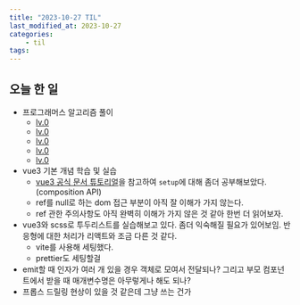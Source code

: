 ```yaml
---
title: "2023-10-27 TIL"
last_modified_at: 2023-10-27
categories:
    - til
tags:
---
```


## 오늘 한 일
-   프로그래머스 알고리즘 풀이
    -   [lv.0 ](https://makepin2r.github.io/algorithm-programmers/181878/)
    -   [lv.0 ](https://makepin2r.github.io/algorithm-programmers/181901/)
    -   [lv.0 ](https://makepin2r.github.io/algorithm-programmers/181901/)
    -   [lv.0 ](https://makepin2r.github.io/algorithm-programmers/181861/)
    -   [lv.0 ](https://makepin2r.github.io/algorithm-programmers/181868/)
- vue3 기본 개념 학습 및 실습
    - [vue3 공식 문서 튜토리얼](https://ko.vuejs.org/tutorial/)을 참고하여 `setup`에 대해 좀더 공부해보았다. (composition API)
    - ref를 null로 하는 dom 접근 부분이 아직 잘 이해가 가지 않는다.
    - ref 관한 주의사항도 아직 완벽히 이해가 가지 않은 것 같아 한번 더 읽어보자.
- vue3와 scss로 투두리스트를 실습해보고 있다. 좀더 익숙해질 필요가 있어보임. 반응형에 대한 처리가 리액트와 조금 다른 것 같다.
    - vite를 사용해 세팅했다.
    - prettier도 세팅할걸
- emit할 때 인자가 여러 개 있을 경우 객체로 모여서 전달되나? 그리고 부모 컴포넌트에서 받을 때 매개변수명은 아무렇게나 해도 되나?
- 프롭스 드릴링 현상이 있을 것 같은데 그냥 쓰는 건가